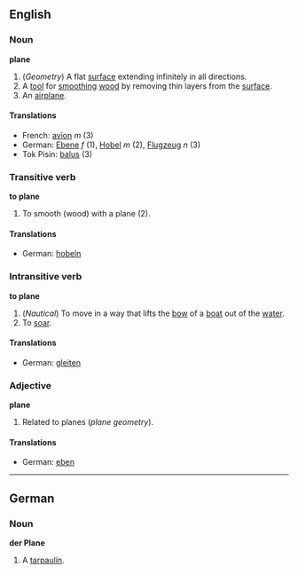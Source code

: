 ==English==
===Noun===
'''plane'''

# (''Geometry'') A flat [[surface]] extending infinitely in all directions.
# A [[tool]] for [[smooth]]ing [[wood]] by removing thin layers from the [[surface]].
# An [[airplane]].

====Translations====

*French: [[avion]] ''m'' (3)
*German: [[Ebene]] ''f'' (1), [[Hobel]] ''m'' (2), [[Flugzeug]] ''n'' (3)
*Tok Pisin: [[balus]] (3)

===Transitive verb===
'''to plane'''

# To smooth (wood) with a plane (2).

====Translations====

*German: [[hobeln]]

===Intransitive verb===
'''to plane'''

#(''Nautical'') To move in a way that lifts the [[bow]] of a [[boat]] out of the [[water]].
#To [[soar]].

====Translations====

*German: [[gleiten]]

===Adjective===
'''plane'''

# Related to planes (''plane geometry'').

====Translations====

*German: [[eben]]

----
==German==

===Noun===
'''der Plane'''

# A [[tarpaulin]].